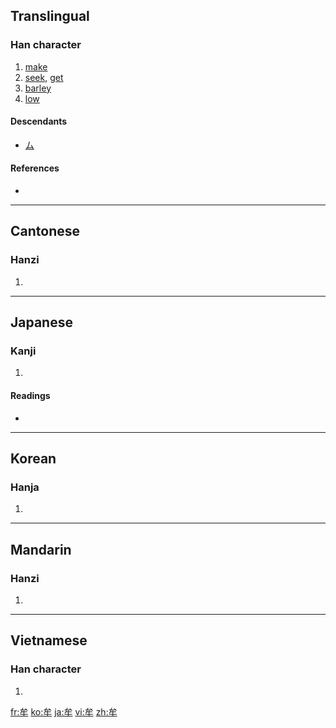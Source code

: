 ==Translingual==

===Han character===
{{Han char|rn=93|rad=牛|as=02|sn=6|four=2350<sub>0</sub>|canj=戈竹手 (IHQ)}}

# [[make]]
# [[seek]], [[get]]
# [[barley]]
# [[low]]

====Descendants====
* [[ム]]

====References====
* {{Han ref|kx=0697.060|dkj=19928|dj=1109.040|hdz=31800.070|uh=725F|ud=29279|bh=A6C8|bd=42696}}

----

==Cantonese==

===Hanzi===
{{yue-hanzi|jyut=|y=mau4}}

# {{defn|Cantonese|sort=牛02}}

----

==Japanese==

===Kanji===
{{ja-kanji|grade=|rs=牛02}}

# {{defn|Japanese|sort=牛02}}

====Readings====
* {{ja-readings|on=[[ぼう]] (bō), [[む]] (mu)|kun=[[むさぼる]] (musaboru)}}

----

==Korean==

===Hanja===
{{ko-hanja|hangeul=모|eumhun=|rv=mo|mr=mo|y=mo}}

# {{defn|Korean|sort=牛02}}

----

==Mandarin==

===Hanzi===
{{cmn-hanzi|pin=[[móu]] ([[mou2]])|wg=mou<sup>2</sup>}}

# {{defn|Mandarin|sort=牛02}}

----

==Vietnamese==

===Han character===
{{vi-hantu|rậm mưu|rs=牛02}}

# {{defn|Vietnamese|sort=牛02}}

[[fr:牟]]
[[ko:牟]]
[[ja:牟]]
[[vi:牟]]
[[zh:牟]]